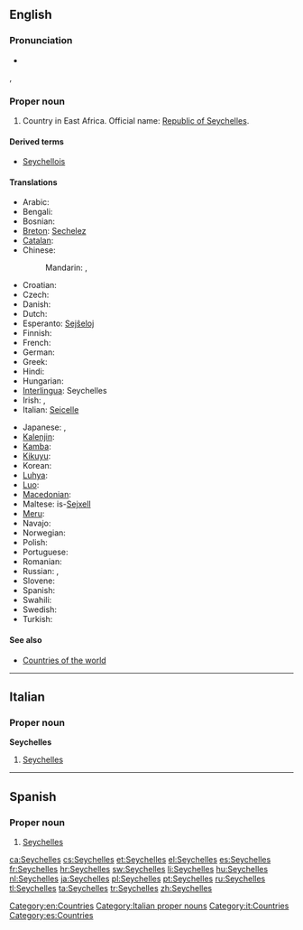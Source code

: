 ==English==
{{wikipedia|Seychelles}}
{{wikipedia}}

===Pronunciation===
* {{audio|En-us-Seychelles.ogg|Audio (US)}}
{{a|UK}} {{IPA|/seɪˈʃɛlz/}}, {{SAMPA|/seI"SElz/}}

===Proper noun===
{{en-proper noun}}

# Country in East Africa. Official name: [[Republic of Seychelles]].

====Derived terms====
* [[Seychellois]]

====Translations====
{{trans-top|country in East Africa}}
* Arabic: {{t|ar|سيشيل|m|tr=sishiil}}
* Bengali: {{t-|bn|সেশেল}}
* Bosnian: {{t-|bs|Sejšeli|m|p}}
* [[Breton]]: [[Sechelez]]
* [[Catalan]]: {{t|ca|Seychelles|f|p}}
* Chinese:
*: Mandarin: {{t-|cmn|塞舌爾|sc=Hani}}, {{t-|cmn|塞舌尔|tr=Sàishé'ěr|sc=Hani}}
* Croatian: {{t+|hr|Sejšeli|m|p}}
* Czech: {{t-|cs|Seychely|p}}
* Danish: {{t|da|Seychellerne}}
* Dutch: {{t+|nl|Seychellen}}
* Esperanto: [[Sejŝeloj]]
* Finnish: {{t+|fi|Seychellit}}
* French: {{t+|fr|Seychelles}}
* German: {{t+|de|Seychellen}}
* Greek: {{t-|el|Σεϋχέλλες|f|p|tr=Seychélles}}
* Hindi: {{t|hi|सेशेल्स|tr=sēśēls|xs=Hindi}}
* Hungarian: {{t+|hu|Seychelle-szigetek}}
* [[Interlingua]]: Seychelles
* Irish: {{t-|ga|Séiséil|m|alt=Na Séiséil|xs=Irish}}, {{t-|ga|Poblacht na Séiséal|f|xs=Irish}}
* Italian: [[Seicelle]]
{{trans-mid}}
* Japanese: {{t-|ja|セイシェル|tr=Seisheru}}, {{t+|ja|セーシェル|tr=Sēsheru}}
* [[Kalenjin]]: {{tø|kln|Shelisheli}}
* [[Kamba]]: {{tø|kam|Shelisheli}}
* [[Kikuyu]]: {{tø|ki|Shelisheli}}
* Korean: {{t|ko|세이셸|tr=Seisyel}}
* [[Luhya]]: {{tø|luy|Bushelisheli}}
* [[Luo]]: {{tø|luo|sishel}}
* [[Macedonian]]: {{t-|mk|Сејшели|m|p|tr=Séjšeli}}
* Maltese: is-[[Sejxell]]
* [[Meru]]: {{tø|mer|ushelisheli}}
* Navajo: {{tø|nv|Seishel}}
* Norwegian: {{t+|no|Seychellene}}
* Polish: {{t+|pl|Seszele}}
* Portuguese: {{t+|pt|Seicheles}}
* Romanian: {{t-|ro|Seychelles}}
* Russian: {{t-|ru|Сейшелы|f|p|tr=Sejšély}}, {{t-|ru|Сейшельские острова|m|p|tr=Sejšél’skije ostrová}}
* Slovene: {{t+|sl|Sejšeli|m|p}}
* Spanish: {{t+|es|Seychelles|f|p}}
* Swahili: {{t+|sw|Shelisheli|xs=Swahili}}
* Swedish: {{t+|sv|Seychellerna}}
* Turkish: {{t+|tr|Seyşeller|p}}
{{trans-bottom}}

====See also====
* [[Appendix:Countries of the world|Countries of the world]]

[[Category:en:Countries]]

----

==Italian==
{{wikipedia|lang=it}}

===Proper noun===
'''Seychelles''' {{f}} {{p}}

# [[#English|Seychelles ]]

[[Category:Italian proper nouns]]
[[Category:it:Countries]]

----

==Spanish==
{{wikipedia|lang=es}}

===Proper noun===
{{es-proper noun|f}}

# [[#English|Seychelles]]

[[Category:es:Countries]]

[[ca:Seychelles]]
[[cs:Seychelles]]
[[et:Seychelles]]
[[el:Seychelles]]
[[es:Seychelles]]
[[fr:Seychelles]]
[[hr:Seychelles]]
[[sw:Seychelles]]
[[li:Seychelles]]
[[hu:Seychelles]]
[[nl:Seychelles]]
[[ja:Seychelles]]
[[pl:Seychelles]]
[[pt:Seychelles]]
[[ru:Seychelles]]
[[tl:Seychelles]]
[[ta:Seychelles]]
[[tr:Seychelles]]
[[zh:Seychelles]]